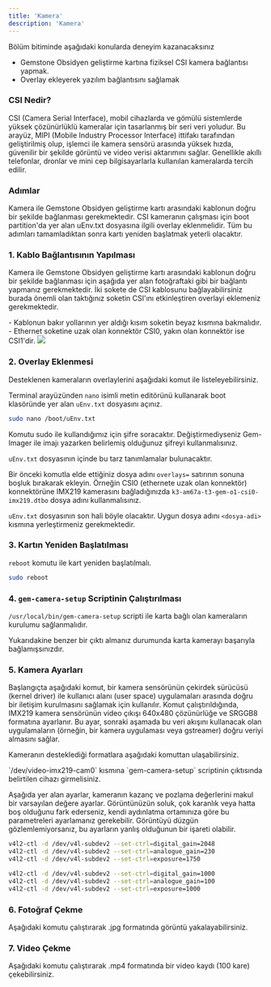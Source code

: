 ```yaml
---
title: 'Kamera'
description: 'Kamera'
---
```



<Tip>
Bölüm bitiminde aşağıdaki konularda deneyim kazanacaksınız

- Gemstone Obsidyen geliştirme kartına fiziksel CSI kamera bağlantısı yapmak.
- Overlay ekleyerek yazılım bağlantısını sağlamak
</Tip>

### CSI Nedir?

CSI (Camera Serial Interface), mobil cihazlarda ve gömülü sistemlerde yüksek çözünürlüklü kameralar için tasarlanmış
bir seri veri yoludur. Bu arayüz, MIPI (Mobile Industry Processor Interface) ittifakı tarafından geliştirilmiş
olup, işlemci ile kamera sensörü arasında yüksek hızda, güvenilir bir şekilde görüntü ve video verisi aktarımını
sağlar. Genellikle akıllı telefonlar, dronlar ve mini cep bilgisayarlarla kullanılan kameralarda tercih edilir.

### Adımlar

<Steps>

  <Step title="Kablo Bağlantısının Yapılması">
    Kamera ile Gemstone Obsidyen geliştirme kartı arasındaki kablonun doğru bir şekilde bağlanması gerekmektedir.
  </Step>

  <Step title="Overlay Eklenmesi">
    CSI kameranın çalışması için boot partition'da yer alan uEnv.txt dosyasına ilgili overlay eklenmelidir.
  </Step>

  <Step title="Kartın Yeniden Başlatılması">
    Tüm bu adımları tamamladıktan sonra kartı yeniden başlatmak yeterli olacaktır.
  </Step>

</Steps>

### 1. Kablo Bağlantısının Yapılması

Kamera ile Gemstone Obsidyen geliştirme kartı arasındaki kablonun doğru bir şekilde bağlanması için aşağıda yer alan
fotoğraftaki gibi bir bağlantı yapmanız gerekmektedir. İki sokete de CSI kablosunu bağlayabilirsiniz burada önemli
olan taktığınız soketin CSI'ını etkinleştiren overlayi eklemeniz gerekmektedir.

<Note>
- Kablonun bakır yollarının yer aldığı kısım soketin beyaz kısmına bakmalıdır.
- Ethernet soketine uzak olan konnektör CSI0, yakın olan konnektör ise CSI1'dir.
</Note>

<Frame caption="Kamera Kablosunun Karta Bağlanması">
  <img className="rounded-lg" noZoom src="/images/o1-board/15-camera-lens-3.png" />
</Frame>

### 2. Overlay Eklenmesi

Desteklenen kameraların overlaylerini aşağıdaki komut ile listeleyebilirsiniz.

<SnippetCameraOverlaysList />

Terminal arayüzünden `nano` isimli metin editörünü kullanarak boot klasöründe yer alan `uEnv.txt` dosyasını açınız.

```bash
sudo nano /boot/uEnv.txt
```

<Tip>
Komutu sudo ile kullandığımız için şifre soracaktır. Değiştirmediyseniz Gem-Imager ile imajı yazarken belirlemiş
olduğunuz şifreyi kullanmalısınız.
</Tip>

`uEnv.txt` dosyasının içinde bu tarz tanımlamalar bulunacaktır.

<SnippetUEnv />

Bir önceki komutla elde ettiğiniz dosya adını `overlays=` satırının sonuna boşluk bırakarak ekleyin. Örneğin
CSI0 (ethernete uzak olan konnektör) konnektörüne IMX219 kamerasını 
bağladığınızda `k3-am67a-t3-gem-o1-csi0-imx219.dtbo` dosya adını kullanmalısınız.

`uEnv.txt` dosyasının son hali böyle olacaktır. Uygun dosya adını `<dosya-adi>` kısmına yerleştirmeniz gerekmektedir.

<SnippetUEnvEdit />

### 3. Kartın Yeniden Başlatılması

`reboot` komutu ile kart yeniden başlatılmalı.

```bash
sudo reboot
```

### 4. `gem-camera-setup` Scriptinin Çalıştırılması

`/usr/local/bin/gem-camera-setup` scripti ile karta bağlı olan kameraların kurulumu sağlanmalıdır.

<SnippetCameraSetup />

Yukarıdakine benzer bir çıktı almanız durumunda karta kamerayı başarıyla bağlamışsınızdır.

### 5. Kamera Ayarları

Başlangıçta aşağıdaki komut, bir kamera sensörünün çekirdek sürücüsü (kernel driver) ile kullanıcı
alanı (user space) uygulamaları arasında doğru bir iletişim kurulmasını sağlamak için kullanılır.
Komut çalıştırıldığında, IMX219 kamera sensörünün video çıkışı 640x480 çözünürlüğe ve SRGGB8 formatına ayarlanır.
Bu ayar, sonraki aşamada bu veri akışını kullanacak olan uygulamaların (örneğin, bir kamera uygulaması veya gstreamer)
doğru veriyi almasını sağlar.

<SnippetCameraSet />

Kameranın desteklediği formatlara aşağıdaki komuttan ulaşabilirsiniz.

<SnippetCameraListFormats />

<Warning>
`/dev/video-imx219-cam0` kısmına `gem-camera-setup` scriptinin çıktısında belirtilen cihazı girmelisiniz.
</Warning>

Aşağıda yer alan ayarlar, kameranın kazanç ve pozlama değerlerini makul bir varsayılan değere ayarlar.
Görüntünüzün soluk, çok karanlık veya hatta boş olduğunu fark ederseniz, kendi aydınlatma ortamınıza göre bu
parametreleri ayarlamanız gerekebilir. Görüntüyü düzgün gözlemlemiyorsanız, bu ayarların yanlış
olduğunun bir işareti olabilir.

```bash İç Mekan Işığı
v4l2-ctl -d /dev/v4l-subdev2 --set-ctrl=digital_gain=2048
v4l2-ctl -d /dev/v4l-subdev2 --set-ctrl=analogue_gain=230
v4l2-ctl -d /dev/v4l-subdev2 --set-ctrl=exposure=1750
```

```bash Doğal Işık
v4l2-ctl -d /dev/v4l-subdev2 --set-ctrl=digital_gain=1000
v4l2-ctl -d /dev/v4l-subdev2 --set-ctrl=analogue_gain=100
v4l2-ctl -d /dev/v4l-subdev2 --set-ctrl=exposure=1000
```

### 6. Fotoğraf Çekme

Aşağıdaki komutu çalıştırarak .jpg formatında görüntü yakalayabilirsiniz.

<SnippetCameraTakePhoto />

### 7. Video Çekme

Aşağıdaki komutu çalıştırarak .mp4 formatında bir video kaydı (100 kare) çekebilirsiniz.

<SnippetCameraRecordVideo />
